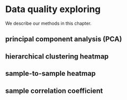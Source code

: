 # Data quality exploring

We describe our methods in this chapter.

## principal component analysis (PCA)

## hierarchical clustering heatmap

## sample-to-sample heatmap

## sample correlation coefficient